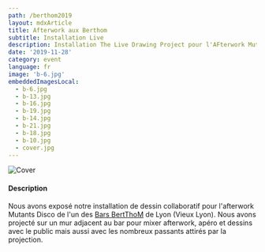 ```yaml
---
path: /berthom2019
layout: mdxArticle
title: Afterwork aux Berthom
subtitle: Installation Live
description: Installation The Live Drawing Project pour l'AFterwork Mutants Disco du Berthom Vieux Lyon
date: '2019-11-28'
category: event
language: fr
image: 'b-6.jpg'
embeddedImagesLocal:
  - b-6.jpg
  - b-13.jpg
  - b-16.jpg
  - b-19.jpg
  - b-14.jpg
  - b-21.jpg
  - b-18.jpg
  - b-10.jpg
  - cover.jpg
---
```



![Cover](b-10.jpg)

#### Description

Nous avons exposé notre installation de dessin collaboratif pour l'afterwork Mutants Disco de l'un des [Bars BertThoM](https://www.lesberthom.com/) de Lyon (Vieux Lyon). Nous avons projecté sur un mur adjacent au bar pour mixer afterwork, apéro et dessins avec le public mais aussi avec les nombreux passants attirés par la projection.
<ImageGrid props={props}/>
